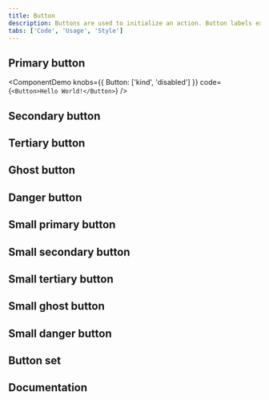 ```yaml
---
title: Button
description: Buttons are used to initialize an action. Button labels express what action will occur when the user interacts with it.```
tabs: ['Code', 'Usage', 'Style']
---
```


## Primary button

<ComponentDemo
  knobs={{ Button: ['kind', 'disabled'] }}
  code={`<Button>Hello World!</Button>`}
/>

## Secondary button

<ComponentCode
  name="Secondary button"
  component="button"
  variation="button--secondary"
  hasReactVersion="buttons--default"
  hasVueVersion="button--secondary"
  hasAngularVersion="?path=/story/button--basic&knob-Button kind=secondary&knob-Size of the buttons=normal"
  codepen="OGMJxW"></ComponentCode>

## Tertiary button

<ComponentCode
  name="Tertiary button"
  component="button"
  variation="button--tertiary"
  hasReactVersion="buttons--default"
  hasVueVersion="button--tertiary"
  hasAngularVersion="?path=/story/button--basic&knob-Button kind=tertiary&knob-Size of the buttons=normal"
  codepen="VNewrL"></ComponentCode>

## Ghost button

<ComponentCode
  name="Ghost button"
  component="button"
  variation="button--ghost"
  hasReactVersion="buttons--default"
  hasVueVersion="button--ghost"
  hasAngularVersion="?path=/story/button--basic&knob-Button kind=ghost&knob-Size of the buttons=normal"
  codepen="MRKWZz"></ComponentCode>

## Danger button

<ComponentCode
  name="Danger button"
  component="button"
  variation="button--danger"
  hasReactVersion="buttons--default"
  hasVueVersion="button--danger"
  hasAngularVersion="?path=/story/button--basic&knob-Button kind=danger&knob-Size of the buttons=normal"
  codepen="wZMvNP"></ComponentCode>

## Small primary button

<ComponentCode
  name="Small primary button"
  component="button"
  variation="button--primary--small"
  hasReactVersion="buttons--default"
  hasVueVersion="button--primary&knob-small=true"
  hasAngularVersion="?path=/story/button--basic&knob-Button kind=primary&knob-Size of the buttons=sm"
  codepen="oObNVb"></ComponentCode>

## Small secondary button

<ComponentCode
  name="Small secondary button"
  component="button"
  variation="button--secondary--small"
  hasReactVersion="buttons--default"
  hasVueVersion="button--secondary&knob-small=true"
  hasAngularVersion="?path=/story/button--basic&knob-Button kind=secondary&knob-Size of the buttons=sm"
  codepen="ROrNbp"></ComponentCode>

## Small tertiary button

<ComponentCode
  name="Small tertiary button"
  component="button"
  variation="button--tertiary--small"
  hasReactVersion="buttons--default"
  hasVueVersion="button--tertiary&knob-small=true"
  hasAngularVersion="?path=/story/button--basic&knob-Button kind=tertiary&knob-Size of the buttons=sm"
  codepen="ZZQYGN"></ComponentCode>

## Small ghost button

<ComponentCode
  name="Small ghost button"
  component="button"
  variation="button--ghost--small"
  hasReactVersion="buttons--default"
  hasVueVersion="button--ghost&knob-small=true"
  hasAngularVersion="?path=/story/button--basic&knob-Button kind=ghost&knob-Size of the buttons=sm"
  codepen="eoJmpw"></ComponentCode>

## Small danger button

<ComponentCode
  name="Small danger button"
  component="button"
  variation="button--danger--small"
  hasReactVersion="buttons--default"
  hasVueVersion="button--danger&knob-small=true"
  hasAngularVersion="?path=/story/button--basic&knob-Button kind=danger&knob-Size of the buttons=sm"
  codepen="KYVwXY"></ComponentCode>

## Button set

<ComponentCode
  name="Button set"
  component="button"
  variation="button--set"
  hasReactVersion="buttons--sets-of-buttons"
  hasAngularVersion="?path=/story/button--basic"
  codepen="pBgvdX"></ComponentCode>

## Documentation

<ComponentDocs component="button"></ComponentDocs>
